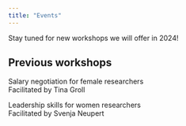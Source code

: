 ```yaml
---
title: "Events"
---
```


Stay tuned for new workshops we will offer in 2024!   

## Previous workshops

Salary negotiation for female researchers   
Facilitated by Tina Groll

Leadership skills for women researchers   
Facilitated by Svenja Neupert

<!-- --- -->
<!-- #### Contact -->

<!-- pamela dot fuhrmeister at uni hyphen potsdam dot de   -->
<!-- pamfuhrmeister at gmail dot com -->
